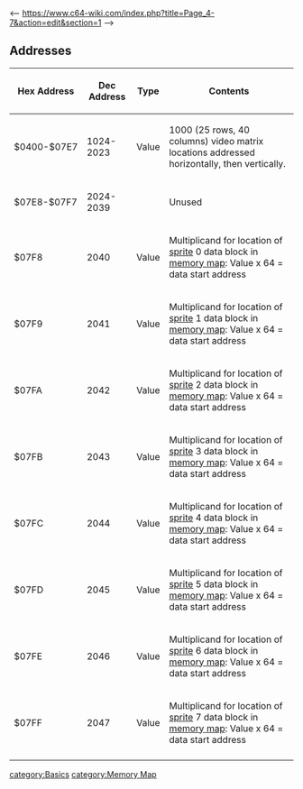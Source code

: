 <-- https://www.c64-wiki.com/index.php?title=Page_4-7&action=edit&section=1 -->
== Addresses ==
{| {{Wikitable}}
!Hex Address
!Dec Address
!Type
!Contents
|-
| $0400-$07E7 || 1024-2023 || Value || 1000 (25 rows, 40 columns) video matrix locations addressed horizontally, then vertically.
|-
| $07E8-$07F7 || 2024-2039 || || Unused
|-
| $07F8 || 2040 || Value || Multiplicand for location of [[Sprite|sprite]] 0 data block in [[Memory Map|memory map]]: Value x 64 = data start address
|-
| $07F9 || 2041 || Value || Multiplicand for location of [[Sprite|sprite]] 1 data block in [[Memory Map|memory map]]: Value x 64 = data start address
|-
| $07FA || 2042 || Value || Multiplicand for location of [[Sprite|sprite]] 2 data block in [[Memory Map|memory map]]: Value x 64 = data start address
|-
| $07FB || 2043 || Value || Multiplicand for location of [[Sprite|sprite]] 3 data block in [[Memory Map|memory map]]: Value x 64 = data start address
|-
| $07FC || 2044 || Value || Multiplicand for location of [[Sprite|sprite]] 4 data block in [[Memory Map|memory map]]: Value x 64 = data start address
|-
| $07FD || 2045 || Value || Multiplicand for location of [[Sprite|sprite]] 5 data block in [[Memory Map|memory map]]: Value x 64 = data start address
|-
| $07FE || 2046 || Value || Multiplicand for location of [[Sprite|sprite]] 6 data block in [[Memory Map|memory map]]: Value x 64 = data start address
|-
| $07FF || 2047 || Value || Multiplicand for location of [[Sprite|sprite]] 7 data block in [[Memory Map|memory map]]: Value x 64 = data start address
|-
|}

[[category:Basics]]
[[category:Memory Map]]
